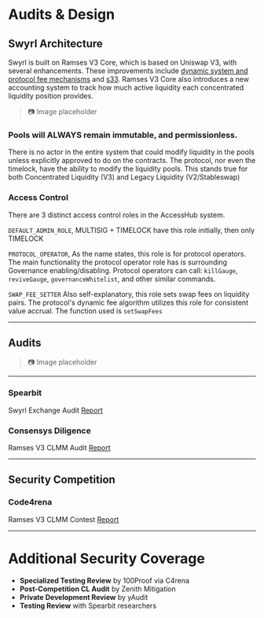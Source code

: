 # Audits & Design

## Swyrl Architecture

Swyrl is built on Ramses V3 Core, which is based on Uniswap V3, with several enhancements. These improvements include [dynamic system and protocol fee mechanisms](/pages/x-33#fees) and [s33](/pages/x-33). Ramses V3 Core also introduces a new accounting system to track how much active liquidity each concentrated liquidity position provides.

> 📷 Image placeholder

### Pools will **ALWAYS** remain immutable, and permissionless.

There is no actor in the entire system that could modify liquidity in the pools unless explicitly approved to do on the contracts. The protocol, nor even the timelock, have the ability to modify the liquidity pools. This stands true for both Concentrated Liquidity (V3) and Legacy Liquidity (V2/Stableswap)

### Access Control

There are 3 distinct access control roles in the AccessHub system.

`DEFAULT_ADMIN_ROLE`, MULTISIG + TIMELOCK have this role initially, then only TIMELOCK

`PROTOCOL_OPERATOR`, As the name states, this role is for protocol operators. The main functionality the protocol operator role has is surrounding Governance enabling/disabling. Protocol operators can call: `killGauge`, `reviveGauge`, `governanceWhitelist`, and other similar commands.

`SWAP_FEE_SETTER` Also self-explanatory, this role sets swap fees on liquidity pairs. The protocol's dynamic fee algorithm utilizes this role for consistent value accrual. The function used is `setSwapFees`

---

## Audits

> 📷 Image placeholder

---

### **Spearbit**

Swyrl Exchange Audit [Report](https://cantina.xyz/portfolio/98695d75-ee7d-4e1c-aa96-6379f73c5b2c)

### **Consensys Diligence**

Ramses V3 CLMM Audit [Report](https://diligence.consensys.io/audits/2024/08/ramses-v3)

---

## Security Competition

### **Code4rena**

Ramses V3 CLMM Contest [Report](https://code4rena.com/reports/2024-10-ramses-exchange)

---

# Additional Security Coverage

- **Specialized Testing Review** by 100Proof via C4rena
- **Post-Competition CL Audit** by Zenith Mitigation
- **Private Development Review** by yAudit
- **Testing Review** with Spearbit researchers
